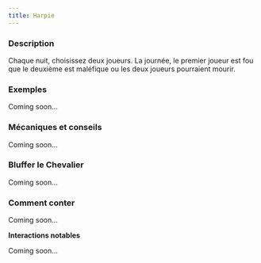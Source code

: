```yaml
---
title: Harpie
---
```



<Role HARPIE header />

### Description

Chaque nuit, choisissez deux joueurs. La journée, le premier joueur est fou que le deuxième est maléfique ou les deux joueurs pourraient mourir.

### Exemples

Coming soon...

### Mécaniques et conseils

Coming soon...

### Bluffer le Chevalier

Coming soon...

### Comment conter

Coming soon...

**Interactions notables**

Coming soon...